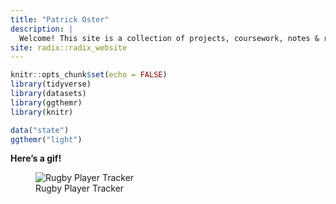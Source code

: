 ```yaml
---
title: "Patrick Oster"
description: |
  Welcome! This site is a collection of projects, coursework, notes & resources which I have created during my graduate studies at LUC. Take a look around & enjoy! The site will be under construction while I complete my studies. Feel free to email poster@luc.edu with any inquiries.
site: radix::radix_website
---
```


```r
knitr::opts_chunk$set(echo = FALSE)
library(tidyverse)
library(datasets)
library(ggthemr)
library(knitr)

data("state")
ggthemr("light")
```

**Here's a gif!**  

![Rugby Player Tracker](figures/rugby_player_tracker.gif)